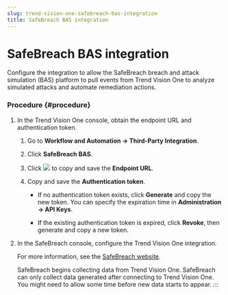 ```yaml
---
slug: trend-vision-one-safebreach-bas-integration
title: SafeBreach BAS integration
---
```

# SafeBreach BAS integration

Configure the integration to allow the SafeBreach breach and attack simulation (BAS) platform to pull events from Trend Vision One to analyze simulated attacks and automate remediation actions.

### Procedure {#procedure}

1.  In the Trend Vision One console, obtain the endpoint URL and authentication token.

    1.  Go to **Workflow and Automation → Third-Party Integration**.

    2.  Click **SafeBreach BAS**.

    3.  Click ![](/images/dddna_summary_detection_copy=GUID-4DE35BE5-57A5-4919-BF9C-5EC95F9CA8FD=1=en-us=Low.webp) to copy and save the **Endpoint URL**.

    4.  Copy and save the **Authentication token**.

        - If no authentication token exists, click **Generate** and copy the new token. You can specify the expiration time in **Administration → API Keys**.

        - If the existing authentication token is expired, click **Revoke**, then generate and copy a new token.

2.  In the SafeBreach console, configure the Trend Vision One integration.

    For more information, see the [SafeBreach website](https://www.safebreach.com/breach-and-attack-simulation-platform/).

    SafeBreach begins collecting data from Trend Vision One. SafeBreach can only collect data generated after connecting to Trend Vision One. You might need to allow some time before new data starts to appear.
:::
